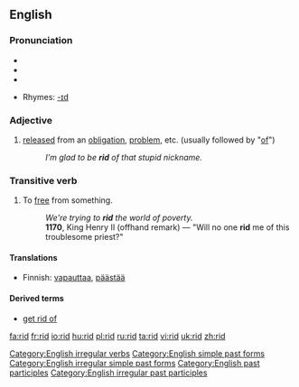 ==English==

===Pronunciation===
*{{SAMPA|/'/}}
*{{IPA|/'rɪd/}}
*{{audio|en-us-rid.ogg|Audio (US)}}

*Rhymes: [[Rhymes:English:-ɪd|-ɪd]]

===Adjective===
{{en-adj|-}}

# [[released]] from an [[obligation]], [[problem]], etc. (usually followed by "[[of]]")
#:''I’m glad to be '''rid''' of that stupid nickname.''

===Transitive verb===
{{en-verb|rids|ridding|rid}}

# To [[free]] from something.
#:''We're trying to '''rid''' the world of poverty.''
#:'''1170''', King Henry II (offhand remark) — "Will no one '''rid''' me of this troublesome priest?"

====Translations====
*Finnish: [[vapauttaa]], [[päästää]]

====Derived terms====
*[[get rid of]]

[[Category:English irregular verbs]]
[[Category:English simple past forms]]
[[Category:English irregular simple past forms]]
[[Category:English past participles]]
[[Category:English irregular past participles]]

[[fa:rid]]
[[fr:rid]]
[[io:rid]]
[[hu:rid]]
[[pl:rid]]
[[ru:rid]]
[[ta:rid]]
[[vi:rid]]
[[uk:rid]]
[[zh:rid]]